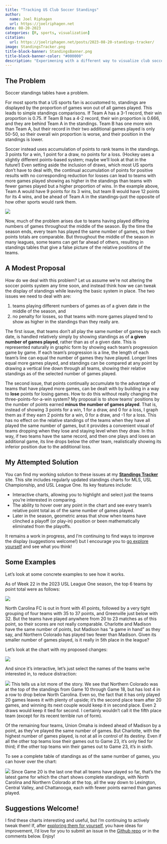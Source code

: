 ```yaml
---
title: "Tracking US Club Soccer Standings"
author:
  name: Joel Riphagen
  url: https://joelriphagen.net
date: 08-20-2023
categories: [R, sports, visualization]
citation:
  url: https://joelriphagen.net/posts/2023-08-20-standings-tracker/
image: StandingsTracker.png
title-block-banner: StandingsBanner.png
title-block-banner-color: "#000000"
description: "Experimening with a different way to visualize club soccer standings."
---
```


## The Problem

Soccer standings tables have a problem.

For most sports that a US sports fan is accustomed to, standings are displayed by the proportion of games won out of all games played. This leads to simple standings comparisons. If Team A has a 3-1 record, their win proportion is 0.75. If Team B has a 4-2 record, their win proportion is 0.666, and they are behind Team A in the standings. Team B has one more win than Team A, but their record in their two additional games played is only 50-50, so their overall win proportion is worse, and their position in the standings is lower.

Soccer instead uses accumulation of points to rank teams in the standings. 3 points for a win, 1 point for a draw, no points for a loss. (Hockey uses a slightly different points-based system; maybe we'll look at that in the future!) Even setting aside the inclusion of draws, which most US sports don't have to deal with, the continual accumulation of points for positive results with no corresponding reduction for losses can lead to teams with more games played showing as higher in the standings than teams with fewer games played but a higher proportion of wins. In the example above, Team A would have 9 points for its 3 wins, but team B would have 12 points for its 4 wins, and be ahead of Team A in the standings--just the opposite of how other sports would rank them.

![](TableComparison.png){fig-alt="A table showing Team A ahead of Team B in most sports, but Team B ahead of Team A in soccer."}

Now, much of the problem arises due to teams having played differing numbers of games throughout the middle of the season. By the time the season ends, every team has played the same number of games, so their points totals are comparable. But throughout the middle of the season in many leagues, some teams can get far ahead of others, resulting in standings tables that give a false picture of the relative positions of the teams.

## A Modest Proposal

How do we deal with this problem? Let us assume we're not altering the soccer points system any time soon, and instead think how we can tweak the display of standings while leaving the basic system in place. The two issues we need to deal with are:

1. teams playing different numbers of games as of a given date in the middle of the season, and
2. no penalty for losses, so that teams with more games played tend to show as higher in the standings than they really are.

The first issue, that teams don't all play the same number of games by each date, is handled relatively simply by showing standings as of **a given number of games played**, rather than as of a given date. This is represented naturally in graphic form by showing each team's progression game by game. If each team's progression is a line, the length of each team's line can equal the number of games they have played. Longer lines equal more games played, and standings can be compared at any point by drawing a vertical line down through all teams, showing their relative standings as of the selected number of games played.

The second issue, that points continually accumulate to the advantage of teams that have played more games, can be dealt with by building in a way to **lose** points for losing games. How to do this without really changing the three-points-for-a-win system? My proposal is to show teams' positions by the number of points earned **minus the number of games played**. That is, instead of showing 3 points for a win, 1 for a draw, and 0 for a loss, I graph them as if they earn 2 points for a win, 0 for a draw, and -1 for a loss. This has no effect on the relative standings of the teams when they have all played the same number of games, but it provides a convenient visual of teams dropping when they lose and staying level when they draw. In this way, if two teams have the same record, and then one plays and loses an additional game, its line drops below the other team, realistically showing its inferior position due to the additional loss.

## My Attempted Solution

You can find my working solution to these issues at my **[Standings Tracker](https://joelriphagen.net/StandingsTracker/)** site. This site includes regularly updated standings charts for MLS, USL Championship, and USL League One. Its key features include:

* Interactive charts, allowing you to highlight and select just the teams you're interested in comparing.
* The ability to hover over any point in the chart and see every team's relative point total as of the same number of games played.
* Later in the season, geometric areas that show when teams have clinched a playoff (or play-in) position or been mathematically eliminated from the playoffs.

It remains a work in progress, and I'm continuing to find ways to improve the display (suggestions welcome!) but I encourage you to [go explore yourself](https://joelriphagen.net/StandingsTracker/) and see what you think!

## Some Examples

Let's look at some concrete examples to see how it works.

As of Week 22 in the 2023 USL League One season, the top 6 teams by point total were as follows:

![](USLLeague1Week22.png){fig-alt="A table showing the top 6 USL League One teams."}

North Carolina FC is out in front with 41 points, followed by a very tight grouping of four teams with 35 to 37 points, and Greenville just below with 32. But the teams have played anywhere from 20 to 23 matches as of this point, so their scores are not really comparable. Charlotte and Madison have the same number of points, but Madison has "a game in hand" as they say, and Northern Colorado has played two fewer than Madison. Given its smaller number of games played, is it really in 5th place in the league?

Let's look at the chart with my proposed changes:

![](USLLeague1Total.png){fig-alt="Chart of all USL League One teams as of Week 22"}

And since it's interactive, let's just select the names of the teams we're interested in, to reduce distraction:

![](USLLeague1Leaders.png){fig-alt="Chart of top 6 USL League One teams as of Week 22"}
This tells us a lot more of the story. We see that Northern Colorado was at the top of the standings from Game 10 through Game 18, but has lost 4 in a row to drop below North Carolina. Even so, the fact that it has only played 20 games leaves it with plenty of upside; it's the second place team after 20 games, and winning its next couple would keep it in second place. Even 2 draws would keep it tied for second. I certainly wouldn't call it the fifth place team (except for its recent terrible run of form).

Of the remaining four teams, Union Omaha is indeed ahead of Madison by a point, as they've played the same number of games. But Charlotte, with the highest number of games played, is not at all in control of its destiny. Even if all the other top teams lose their games out to Game 23, it's only tied for third; if the other top teams win their games out to Game 23, it's in sixth.

To see a complete table of standings as of the same number of games, you can hover over the chart:

![](USLLeague1Game20.png){fig-alt="Chart of USL League One teams with Game 20 standings highlighted"}
Since Game 20 is the last one that all teams have played so far, that's the latest game for which the chart shows complete standings, with North Carolina and Northern Colorado at the top, all the way down to Lexington, Central Valley, and Chattanooga, each with fewer points earned than games played.

## Suggestions Welcome!

I find these charts interesting and useful, but I'm continuing to actively tweak them! If, after [exploring them for yourself](https://joelriphagen.net/StandingsTracker/), you have ideas for improvement, I'd love for you to submit an issue in the [Github repo](https://github.com/joelrip/StandingsTracker) or in the comments below. Enjoy!
